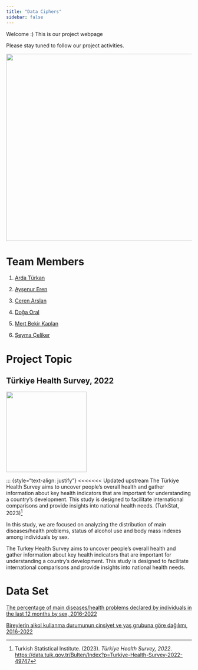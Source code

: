 ```yaml
---
title: "Data Ciphers"
sidebar: false 
---
```


Welcome :) This is our project webpage

Please stay tuned to follow our project activities.

![](ourlogo.png){width="507"}

# Team Members

1.  [Arda Türkan](https://emu-hacettepe-analytics.github.io/emu430-fall2023-ardaturkan/)

2.  [Ayşenur Eren](https://emu-hacettepe-analytics.github.io/emu430-fall2023-AysenurErenn/)

3.  [Ceren Arslan](https://emu-hacettepe-analytics.github.io/emu430-fall2023-ccerenarslan/)

4.  [Doğa Oral](https://tr.wikipedia.org/wiki/Sebastian_Szyma%C5%84ski)

5.  [Mert Bekir Kaplan](https://emu-hacettepe-analytics.github.io/emu430-fall2023-mer7kaplan/)

6.  [Şeyma Çeliker](https://tr.wikipedia.org/wiki/Mauro_Icardi)

# Project Topic

## Türkiye Health Survey, 2022

![](medical.gif){fig-align="center" width="218"}

::: {style="text-align: justify"} \<\<\<\<\<\<\< Updated upstream The Türkiye Health Survey aims to uncover people's overall health and gather information about key health indicators that are important for understanding a country's development. This study is designed to facilitate international comparisons and provide insights into national health needs. (TurkStat, 2023)[^1]

[^1]: Turkish Statistical Institute. (2023). *Türkiye Health Survey, 2022*. <https://data.tuik.gov.tr/Bulten/Index?p=Turkiye-Health-Survey-2022-49747>

In this study, we are focused on analyzing the distribution of main diseases/health problems, status of alcohol use and body mass indexes among individuals by sex.

The Turkey Health Survey aims to uncover people's overall health and gather information about key health indicators that are important for understanding a country's development. This study is designed to facilitate international comparisons and provide insights into national health needs.

# Data Set

[The percentage of main diseases/health problems declared by individuals in the last 12 months by sex, 2016-2022](https://github.com/emu-hacettepe-analytics/emu430-fall2023-team-data_ciphers/raw/master/dataset1.xls)

[Bireylerin alkol kullanma durumunun cinsiyet ve yaş grubuna göre dağılımı, 2016-2022](https://github.com/emu-hacettepe-analytics/emu430-fall2023-team-data_ciphers/raw/master/dataset2.xls)

